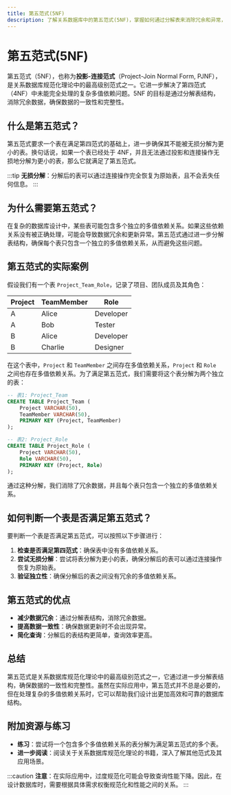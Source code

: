 ```yaml
---
title: 第五范式(5NF)
description: 了解关系数据库中的第五范式(5NF)，掌握如何通过分解表来消除冗余和异常，确保数据的一致性和完整性。
---
```


# 第五范式(5NF)

第五范式（5NF），也称为**投影-连接范式**（Project-Join Normal Form, PJNF），是关系数据库规范化理论中的最高级别范式之一。它进一步解决了第四范式（4NF）中未能完全处理的复杂多值依赖问题。5NF 的目标是通过分解表结构，消除冗余数据，确保数据的一致性和完整性。

## 什么是第五范式？

第五范式要求一个表在满足第四范式的基础上，进一步确保其不能被无损分解为更小的表。换句话说，如果一个表已经处于 4NF，并且无法通过投影和连接操作无损地分解为更小的表，那么它就满足了第五范式。

:::tip
**无损分解**：分解后的表可以通过连接操作完全恢复为原始表，且不会丢失任何信息。
:::

## 为什么需要第五范式？

在复杂的数据库设计中，某些表可能包含多个独立的多值依赖关系。如果这些依赖关系没有被正确处理，可能会导致数据冗余和更新异常。第五范式通过进一步分解表结构，确保每个表只包含一个独立的多值依赖关系，从而避免这些问题。

## 第五范式的实际案例

假设我们有一个表 `Project_Team_Role`，记录了项目、团队成员及其角色：

| Project | TeamMember | Role       |
|---------|------------|------------|
| A       | Alice      | Developer  |
| A       | Bob        | Tester     |
| B       | Alice      | Developer  |
| B       | Charlie    | Designer   |

在这个表中，`Project` 和 `TeamMember` 之间存在多值依赖关系，`Project` 和 `Role` 之间也存在多值依赖关系。为了满足第五范式，我们需要将这个表分解为两个独立的表：

```sql
-- 表1: Project_Team
CREATE TABLE Project_Team (
    Project VARCHAR(50),
    TeamMember VARCHAR(50),
    PRIMARY KEY (Project, TeamMember)
);

-- 表2: Project_Role
CREATE TABLE Project_Role (
    Project VARCHAR(50),
    Role VARCHAR(50),
    PRIMARY KEY (Project, Role)
);
```

通过这种分解，我们消除了冗余数据，并且每个表只包含一个独立的多值依赖关系。

## 如何判断一个表是否满足第五范式？

要判断一个表是否满足第五范式，可以按照以下步骤进行：

1. **检查是否满足第四范式**：确保表中没有多值依赖关系。
2. **尝试无损分解**：尝试将表分解为更小的表，确保分解后的表可以通过连接操作恢复为原始表。
3. **验证独立性**：确保分解后的表之间没有冗余的多值依赖关系。

## 第五范式的优点

- **减少数据冗余**：通过分解表结构，消除冗余数据。
- **提高数据一致性**：确保数据更新时不会出现异常。
- **简化查询**：分解后的表结构更简单，查询效率更高。

## 总结

第五范式是关系数据库规范化理论中的最高级别范式之一，它通过进一步分解表结构，确保数据的一致性和完整性。虽然在实际应用中，第五范式并不总是必要的，但在处理复杂的多值依赖关系时，它可以帮助我们设计出更加高效和可靠的数据库结构。

## 附加资源与练习

- **练习**：尝试将一个包含多个多值依赖关系的表分解为满足第五范式的多个表。
- **进一步阅读**：阅读关于关系数据库规范化理论的书籍，深入了解其他范式及其应用场景。

:::caution
**注意**：在实际应用中，过度规范化可能会导致查询性能下降。因此，在设计数据库时，需要根据具体需求权衡规范化和性能之间的关系。
:::